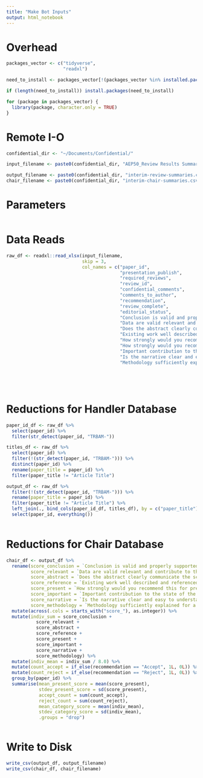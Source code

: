 ```yaml
---
title: "Make Bot Inputs"
output: html_notebook
---
```


# Overhead
```r
packages_vector <- c("tidyverse",
                     "readxl")

need_to_install <- packages_vector[!(packages_vector %in% installed.packages()[,"Package"])]

if (length(need_to_install)) install.packages(need_to_install)

for (package in packages_vector) {
  library(package, character.only = TRUE)
}

```

# Remote I-O
```r
confidential_dir <- "~/Documents/Confidential/"

input_filename <- paste0(confidential_dir, "AEP50_Review Results Summary-9-20-2022.xlsx")

output_filename <- paste0(confidential_dir, "interim-review-summaries.csv")
chair_filename <- paste0(confidential_dir, "interim-chair-summaries.csv")
```

# Parameters
```r

```

# Data Reads
```r
raw_df <- readxl::read_xlsx(input_filename, 
                            skip = 3, 
                            col_names = c("paper_id", 
                                          "presentation_publish",
                                          "required_reviews",
                                          "review_id",
                                          "confidential_comments",
                                          "comments_to_author",
                                          "recommendation",
                                          "review_complete",
                                          "editorial_status",
                                          "Conclusion is valid and properly supported",
                                          "Data are valid relevant and contribute to the findings",
                                          "Does the abstract clearly communicate the scope and outcome of the study?",
                                          "Existing work well described and referenced",
                                          "How strongly would you recommend this for presentation at the annual meeting?",
                                          "How strongly would you recommend this paper for publication consideration by the Editorial Board?",
                                          "Important contribution to the state of the art or practice?",
                                          "Is the narrative clear and easy to understand?",
                                          "Methodology sufficiently explained for a knowledgeable reader to repeat the study?"))
                                          
                                          
                                          
                                    
```

# Reductions for Handler Database
```r
paper_id_df <- raw_df %>%
  select(paper_id) %>%
  filter(str_detect(paper_id, "TRBAM-"))

titles_df <- raw_df %>%
  select(paper_id) %>%
  filter(!(str_detect(paper_id, "TRBAM-"))) %>%
  distinct(paper_id) %>%
  rename(paper_title = paper_id) %>%
  filter(paper_title != "Article Title")

output_df <- raw_df %>%
  filter(!(str_detect(paper_id, "TRBAM-"))) %>%
  rename(paper_title = paper_id) %>%
  filter(paper_title != "Article Title") %>%
  left_join(., bind_cols(paper_id_df, titles_df), by = c("paper_title")) %>%
  select(paper_id, everything())
  

```

# Reductions for Chair Database
```r
chair_df <- output_df %>%
  rename(score_conclusion = `Conclusion is valid and properly supported`,
         score_relevant = `Data are valid relevant and contribute to the findings`,
         score_abstract = `Does the abstract clearly communicate the scope and outcome of the study?`,
         score_reference = `Existing work well described and referenced`,
         score_present = `How strongly would you recommend this for presentation at the annual meeting?`,
         score_important = `Important contribution to the state of the art or practice?`,
         score_narrative = `Is the narrative clear and easy to understand?`,
         score_methodology = `Methodology sufficiently explained for a knowledgeable reader to repeat the study?`) %>%
  mutate(across(.cols = starts_with("score_"), as.integer)) %>%
  mutate(indiv_sum = score_conclusion +
           score_relevant +
           score_abstract +
           score_reference +
           score_present +
           score_important +
           score_narrative +
           score_methodology) %>%
  mutate(indiv_mean = indiv_sum / 8.0) %>%
  mutate(count_accept = if_else(recommendation == "Accept", 1L, 0L)) %>%
  mutate(count_reject = if_else(recommendation == "Reject", 1L, 0L)) %>%
  group_by(paper_id) %>%
  summarise(mean_present_score = mean(score_present),
            stdev_present_score = sd(score_present),
            accept_count = sum(count_accept),
            reject_count = sum(count_reject),
            mean_category_score = mean(indiv_mean),
            stdev_category_score = sd(indiv_mean),
            .groups = "drop")



```



# Write to Disk
```r
write_csv(output_df, output_filename)
write_csv(chair_df, chair_filename)
```


